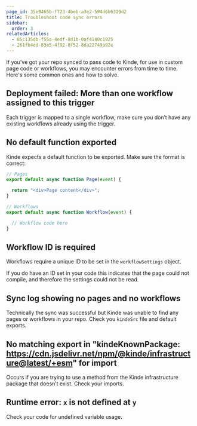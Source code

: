 ```yaml
---
page_id: 35e9465b-f723-4beb-a3e2-594d6b6329d2
title: Troubleshoot code sync errors
sidebar:
  order: 3
relatedArticles:
  - 85c135db-f55a-4edf-8d1b-0af4140c1925
  - 261fb4ed-83e5-4f92-8f52-8da22749a92e
---
```


If you've got your repo synced to pass code to Kinde, for use in custom page code or workflows, you may encounter errors from time to time. Here's some common ones and how to solve. 

## Deployment failed: More than one workflow assigned to this trigger

Each trigger is mapped to a single workflow, make sure you don’t have any existing workflows already using the trigger.

## No default function exported

Kinde expects a default function to be exported. Make sure the format is correct:

```jsx
// Pages
export default async function Page(event) {

  return "<div>Page content</div>";
}

// Workflows
export default async function Workflow(event) {

  // Workflow code here
}
```

## Workflow ID is required

Workflows require a unique ID to be set in the `workflowSettings` object.

If you do have an ID set in your code this indicates that the page could not compile, and therefore the settings could not be read.

## Sync log showing no pages and no workflows

Technically the sync was successful but Kinde was unable to find any pages or workflows in your repo. Check you `kindeSrc` file and default exports.

## No matching export in "kindeKnownPackage: https://cdn.jsdelivr.net/npm/@kinde/infrastructure@latest/+esm" for import <xxxxx>

Occurs if you are trying to use a method from the Kinde infrastructure package that doesn’t exist. Check your imports.

## Runtime error: `x` is not defined at `y`

Check your code for undefined variable usage.

